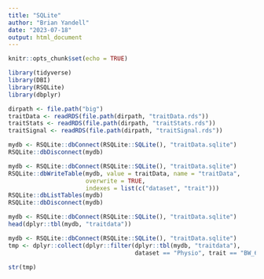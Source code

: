 ```yaml
---
title: "SQLite"
author: "Brian Yandell"
date: "2023-07-18"
output: html_document
---
```


```r
knitr::opts_chunk$set(echo = TRUE)
```

```r
library(tidyverse)
library(DBI)
library(RSQLite)
library(dbplyr)
```

```r
dirpath <- file.path("big")
traitData <- readRDS(file.path(dirpath, "traitData.rds"))
traitStats <- readRDS(file.path(dirpath, "traitStats.rds"))
traitSignal <- readRDS(file.path(dirpath, "traitSignal.rds"))
```

```r
mydb <- RSQLite::dbConnect(RSQLite::SQLite(), "traitData.sqlite")
RSQLite::dbDisconnect(mydb)
```

```r
mydb <- RSQLite::dbConnect(RSQLite::SQLite(), "traitData.sqlite")
RSQLite::dbWriteTable(mydb, value = traitData, name = "traitData",
                      overwrite = TRUE,
                      indexes = list(c("dataset", "trait")))
RSQLite::dbListTables(mydb)
RSQLite::dbDisconnect(mydb)
```

```r
mydb <- RSQLite::dbConnect(RSQLite::SQLite(), "traitData.sqlite")
head(dplyr::tbl(mydb, "traitdata"))
```

```r
mydb <- RSQLite::dbConnect(RSQLite::SQLite(), "traitData.sqlite")
tmp <- dplyr::collect(dplyr::filter(dplyr::tbl(mydb, "traitdata"),
                                    dataset == "Physio", trait == "BW_6wk"))
```

```r
str(tmp)
```

